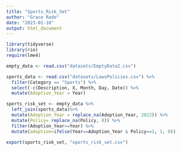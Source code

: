 ```yaml
---
title: "Sports_Risk_Set"
author: "Grace Rade"
date: "2023-01-10"
output: html_document
---
```

```r
library(tidyverse)
library(rio)
require(lme4)

empty_data <- read.csv("datasets/EmptyData2.csv")

sports_data <- read.csv("datasets/LawsPolicies.csv") %>% 
  filter(Category == "Sports") %>% 
  select(-c(Description, X, Month, Day, Date)) %>% 
  mutate(Adoption_Year = Year)

sports_risk_set <- empty_data %>% 
  left_join(sports_data)%>% 
  mutate(Adoption_Year = replace_na(Adoption_Year, 2022)) %>%
  mutate(Policy= replace_na(Policy, 0)) %>%
  filter(Adoption_Year>=Year) %>%
  mutate(adoption=ifelse(Year==Adoption_Year & Policy==1, 1, 0))
```

```r
export(sports_risk_set, "sports_risk_set.csv")
```

